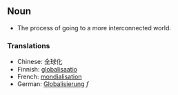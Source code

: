 ==Noun==

*The process of going to a more interconnected world.

===Translations===

*Chinese: 全球化
*Finnish: [[globalisaatio]]
*French: [[mondialisation]]
*German: [[Globalisierung]] ''f''